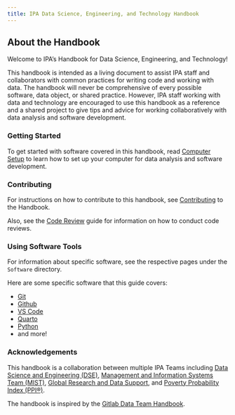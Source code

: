 ```yaml
---
title: IPA Data Science, Engineering, and Technology Handbook
---
```


## About the Handbook

Welcome to IPA's Handbook for Data Science, Engineering, and Technology!

This handbook is intended as a living document to assist IPA staff and collaborators
with common practices for writing code and working with data. The handbook will never be
comprehensive of every possible software, data object, or shared practice. However, IPA
staff working with data and technology are encouraged to use this handbook as a
reference and a shared project to give tips and advice for working collaboratively with
data analysis and software development.

### Getting Started

To get started with software covered in this handbook, read
[Computer Setup](./guides/computer_setup.qmd) to learn how to set up your computer for
data analysis and software development.

### Contributing

For instructions on how to contribute to this handbook, see
[Contributing](contributing.qmd) to the Handbook.

Also, see the [Code Review](./guides/code_review.qmd) guide for information on how to
conduct code reviews.

### Using Software Tools

For information about specific software, see the respective pages under the `Software`
directory.

Here are some specific software that this guide covers:

- [Git](./software/git.qmd)
- [Github](./software/github.qmd)
- [VS Code](./software/vscode.qmd)
- [Quarto](./software/quarto.qmd)
- [Python](./software/python.qmd)
- and more!

### Acknowledgements

This handbook is a collaboration between multiple IPA Teams including
[Data Science and Engineering (DSE)](./teams/dse.qmd),
[Management and Information Systems Team (MIST)](./teams/mist.qmd),
[Global Research and Data Support](./teams/grds.qmd), and
[Poverty Probability Index (PPI®)](./teams/ppi.qmd).

The handbook is inspired by the
[Gitlab Data Team Handbook](https://handbook.gitlab.com/handbook/business-technology/data-team/).

